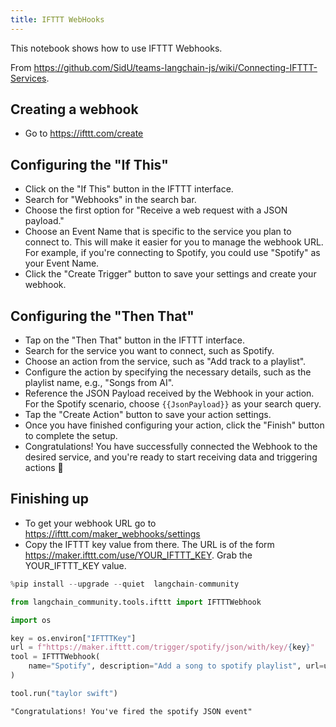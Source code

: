 ```yaml
---
title: IFTTT WebHooks
---
```


This notebook shows how to use IFTTT Webhooks.

From https://github.com/SidU/teams-langchain-js/wiki/Connecting-IFTTT-Services.

## Creating a webhook
- Go to https://ifttt.com/create

## Configuring the "If This"
- Click on the "If This" button in the IFTTT interface.
- Search for "Webhooks" in the search bar.
- Choose the first option for "Receive a web request with a JSON payload."
- Choose an Event Name that is specific to the service you plan to connect to.
This will make it easier for you to manage the webhook URL.
For example, if you're connecting to Spotify, you could use "Spotify" as your
Event Name.
- Click the "Create Trigger" button to save your settings and create your webhook.

## Configuring the "Then That"
- Tap on the "Then That" button in the IFTTT interface.
- Search for the service you want to connect, such as Spotify.
- Choose an action from the service, such as "Add track to a playlist".
- Configure the action by specifying the necessary details, such as the playlist name,
e.g., "Songs from AI".
- Reference the JSON Payload received by the Webhook in your action. For the Spotify
scenario, choose `{{JsonPayload}}` as your search query.
- Tap the "Create Action" button to save your action settings.
- Once you have finished configuring your action, click the "Finish" button to
complete the setup.
- Congratulations! You have successfully connected the Webhook to the desired
service, and you're ready to start receiving data and triggering actions 🎉

## Finishing up
- To get your webhook URL go to https://ifttt.com/maker_webhooks/settings
- Copy the IFTTT key value from there. The URL is of the form
https://maker.ifttt.com/use/YOUR_IFTTT_KEY. Grab the YOUR_IFTTT_KEY value.



```python
%pip install --upgrade --quiet  langchain-community
```


```python
from langchain_community.tools.ifttt import IFTTTWebhook
```


```python
import os

key = os.environ["IFTTTKey"]
url = f"https://maker.ifttt.com/trigger/spotify/json/with/key/{key}"
tool = IFTTTWebhook(
    name="Spotify", description="Add a song to spotify playlist", url=url
)
```


```python
tool.run("taylor swift")
```



```output
"Congratulations! You've fired the spotify JSON event"
```



```python

```

